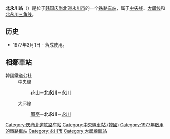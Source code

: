 {{unreferenced|time=2014-05-22T23:47:55+00:00}}
{{朝鮮半島車站資訊
|公司色 = #0066b3
|文字色 = 
|站名 = 北永川站<br />{{lang|en|Bugyeongcheon}}
|圖片 =Korail Bukyeongcheon Station.jpg
|pxl = 
|圖片說明 =车站站舍
|車站編號 =
|前一站1 = [[花山站_(庆尚北道)|花山]]
|前一站距離1 =8.1
|後一站距離1 =2.5
|後一站1 = [[永川站_(庆尚北道)|永川]]
|所屬路線1 = [[中央线_(韩国)|中央线]]
|距離1 = 329.0
|起點站1 = [[清凉里站|清凉里]]
|前一站2 = [[鳳亭站|鳳亭]]
|前一站距離2 =4.1
|後一站距離2 =1.7
|後一站2 = [[永川站_(庆尚北道)|永川]]
|所屬路線2 = [[大邱线|大邱线]]
|距離2 = 27.3
|起點站2 = [[佳川站|佳川]]
|前一站3 = [[鳳亭站|鳳亭]]
|前一站距離3 =
|後一站距離3 =
|後一站3 = 
|所屬路線3 = [[北永川三角线|北永川三角线]]
|距離3 = 
|起點站3 = [[鳳亭站|鳳亭]]
|諺文 = 북영천역
|朝鮮漢字 = 北永川驛
|文觀部式 =Bugyeongcheon-yeok 
|馬-賴式 =
|副站名 = 
|停站路線數 = 3
|所屬公司 = [[韩国铁道公社|韩国铁道公社]]
|所在地 =[[庆尚北道|庆尚北道]][[永川市|永川市]]
|車站構造 = 地面车站
|月台配置 = 
|啟用年月日 =1977年3月1日 
|廢站年月日 = 
|上下車人次 =
|統計年度 =
|轉車 = 
|備註 = 
|全寬備註 = 
}}

'''北永川站'''（{{kor|諺=북영천역|漢=北永川驛|羅=Bugyeongcheon yeok|f=y}}）是位于[[韩国|韩国]][[庆尚北道|庆尚北道]][[永川市|永川市]]的一个[[铁路车站|铁路车站]]，属于[[中央线_(韩国)|中央线]]、[[大邱线|大邱线]]和[[北永川三角线|北永川三角线]]。

== 历史 ==
*1977年3月1日 - 落成使用。

== 相鄰車站 ==
;韓國鐵道公社
:中央線
::[[花山站_(慶尚北道)|花山]]－'''北永川'''－[[永川站_(慶尚北道)|永川]]
:大邱線
::[[鳳亭站|鳳亭]]－'''北永川'''－[[永川站_(慶尚北道)|永川]]

{{中央线 (韩国)}}
{{大邱线}}
{{北永川三角线}}
{{无穷花号}}

[[Category:庆尚北道铁路车站|Category:庆尚北道铁路车站]]
[[Category:中央線車站_(韓國)|Category:中央線車站 (韓國)]]
[[Category:1977年啟用的鐵路車站|Category:1977年啟用的鐵路車站]]
[[Category:永川市|Category:永川市]]
[[Category:大邱線車站|Category:大邱線車站]]